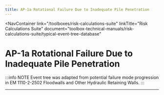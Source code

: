 ```yaml
---
title: AP-1a Rotational Failure Due to Inadequate Pile Penetration
---
```



<NavContainer
  link="/toolboxes/risk-calculations-suite"
  linkTitle="Risk Calculations Suite"
  document="toolbox-technical-manuals/risk-calculations-suite/typical-event-tree-database"
></NavContainer>

# AP-1a Rotational Failure Due to Inadequate Pile Penetration

:::info NOTE
Event tree was adapted from potential failure mode progression in EM 1110-2-2502 Floodwalls and Other Hydraulic Retaining Walls.
:::

<FigureNoRef 
    src="/figures/toolbox-technical-manuals/risk-calculations-suite/typical-event-tree-database/v1.3/AP-1a-Rotational-Failure.png" 
    alt="AP-1a Rotational Failure Due to Inadequate Pile Penetration event tree" />

---
